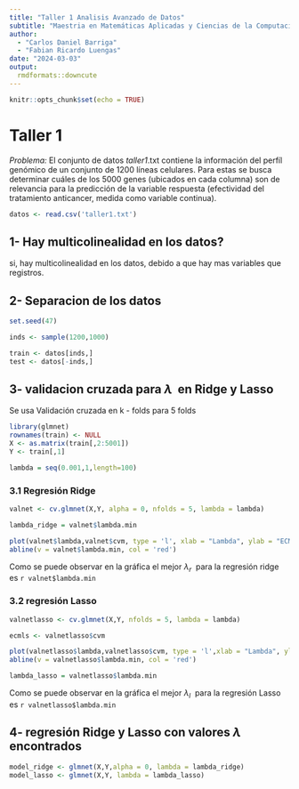 ```yaml
---
title: "Taller 1 Analisis Avanzado de Datos"
subtitle: "Maestria en Matemáticas Aplicadas y Ciencias de la Computación"
author: 
  - "Carlos Daniel Barriga"
  - "Fabian Ricardo Luengas"
date: "2024-03-03"
output:
  rmdformats::downcute
---
```


```r
knitr::opts_chunk$set(echo = TRUE)
```

# Taller 1

*Problema:*
El conjunto de datos *taller1*.txt contiene la información del perfíl genómico de un conjunto de 1200 líneas celulares. Para estas se busca determinar cuáles de los 5000 genes (ubicados en cada columna) son de relevancia para la predicción de la variable respuesta (efectividad del tratamiento anticancer, medida como variable continua).

```r
datos <- read.csv('taller1.txt')
```

## 1- Hay multicolinealidad en los datos?

si, hay multicolinealidad en los datos, debido a que hay mas variables que registros.

## 2- Separacion de los datos

```r
set.seed(47)

inds <- sample(1200,1000)

train <- datos[inds,]
test <- datos[-inds,]

```

## 3- validacion cruzada para $\lambda\ $ en Ridge y Lasso

Se usa Validación cruzada en k - folds para 5 folds

```r
library(glmnet)
rownames(train) <- NULL
X <- as.matrix(train[,2:5001])
Y <- train[,1]

lambda = seq(0.001,1,length=100)
```


### 3.1 Regresión Ridge

```r

valnet <- cv.glmnet(X,Y, alpha = 0, nfolds = 5, lambda = lambda)

lambda_ridge = valnet$lambda.min
```

```r

plot(valnet$lambda,valnet$cvm, type = 'l', xlab = "Lambda", ylab = "ECM")
abline(v = valnet$lambda.min, col = 'red')

```

Como se puede observar en la gráfica el mejor $\lambda_r\ $ para la regresión ridge es `r valnet$lambda.min`

### 3.2 regresión Lasso

```r


valnetlasso <- cv.glmnet(X,Y, nfolds = 5, lambda = lambda)

ecmls <- valnetlasso$cvm
```

```r

plot(valnetlasso$lambda,valnetlasso$cvm, type = 'l',xlab = "Lambda", ylab = "ECM")
abline(v = valnetlasso$lambda.min, col = 'red')

lambda_lasso = valnetlasso$lambda.min

```

Como se puede observar en la gráfica el mejor $\lambda_l\ $ para la regresión Lasso es `r valnetlasso$lambda.min`

## 4- regresión Ridge y Lasso con valores $\lambda\ $ encontrados

```r
model_ridge <- glmnet(X,Y,alpha = 0, lambda = lambda_ridge)
model_lasso <- glmnet(X,Y, lambda = lambda_lasso)
```


